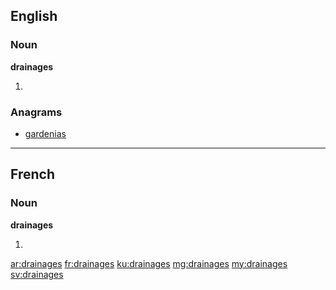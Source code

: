 ==English==

===Noun===
'''drainages'''

# {{plural of|drainage}}

===Anagrams===
* [[gardenias#English|gardenias]]

----

==French==

===Noun===
'''drainages''' {{m}}

# {{plural of|drainage|lang=fr}}

[[ar:drainages]]
[[fr:drainages]]
[[ku:drainages]]
[[mg:drainages]]
[[my:drainages]]
[[sv:drainages]]